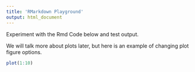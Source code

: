 ```yaml
---
title: 'RMarkdown Playground'
output: html_document
---
```


Experiment with the Rmd Code below and test output.

We will talk more about plots later, but here is an example of changing plot figure options.

```r
plot(1:10)
```

